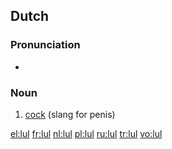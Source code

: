 ==Dutch==

===Pronunciation===
* {{IPA|[lʏl]|lang=nl}}

===Noun===
{{infl|nl|noun|g=m|plural|lullen}}

# [[cock]] (slang for penis)

[[el:lul]]
[[fr:lul]]
[[nl:lul]]
[[pl:lul]]
[[ru:lul]]
[[tr:lul]]
[[vo:lul]]